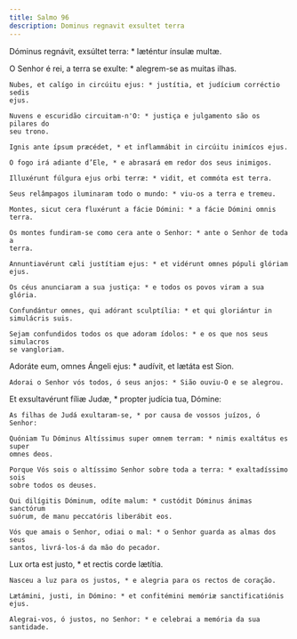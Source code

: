 ```yaml
---
title: Salmo 96
description: Dominus regnavit exsultet terra
---
```


<div class="side-by-side not-content">

Dóminus regnávit, exsúltet terra: * læténtur ínsulæ multæ.

O Senhor é rei, a terra se exulte: * alegrem-se as muitas ilhas.

    Nubes, et calígo in circúitu ejus: * justítia, et judícium corréctio sedis
    ejus.

    Nuvens e escuridão circuitam-n'O: * justiça e julgamento são os pilares do
    seu trono.

    Ignis ante ípsum præcédet, * et inflammábit in circúitu inimícos ejus.

    O fogo irá adiante d’Ele, * e abrasará em redor dos seus inimigos.

    Illuxérunt fúlgura ejus orbi terræ: * vidit, et commóta est terra.

    Seus relâmpagos iluminaram todo o mundo: * viu-os a terra e tremeu.

    Montes, sicut cera fluxérunt a fácie Dómini: * a fácie Dómini omnis terra.

    Os montes fundiram-se como cera ante o Senhor: * ante o Senhor de toda a
    terra.

    Annuntiavérunt cæli justítiam ejus: * et vidérunt omnes pópuli glóriam ejus.

    Os céus anunciaram a sua justiça: * e todos os povos viram a sua glória.

    Confundántur omnes, qui adórant sculptília: * et qui gloriántur in
    simulácris suis.

    Sejam confundidos todos os que adoram ídolos: * e os que nos seus simulacros
    se vangloriam.

Adoráte eum, omnes Ángeli ejus: * audívit, et lætáta est Sion.

    Adorai o Senhor vós todos, ó seus anjos: * Sião ouviu-O e se alegrou.

Et exsultavérunt fíliæ Judæ, * propter judícia tua, Dómine:

    As filhas de Judá exultaram-se, * por causa de vossos juízos, ó Senhor:

    Quóniam Tu Dóminus Altíssimus super omnem terram: * nimis exaltátus es super
    omnes deos.

    Porque Vós sois o altíssimo Senhor sobre toda a terra: * exaltadíssimo sois
    sobre todos os deuses.

    Qui dilígitis Dóminum, odíte malum: * custódit Dóminus ánimas sanctórum
    suórum, de manu peccatóris liberábit eos.

    Vós que amais o Senhor, odiai o mal: * o Senhor guarda as almas dos seus
    santos, livrá-los-á da mão do pecador.

Lux orta est justo, * et rectis corde lætítia.

    Nasceu a luz para os justos, * e alegria para os rectos de coração.

    Lætámini, justi, in Dómino: * et confitémini memóriæ sanctificatiónis ejus.

    Alegrai-vos, ó justos, no Senhor: * e celebrai a memória da sua santidade.

</div>
